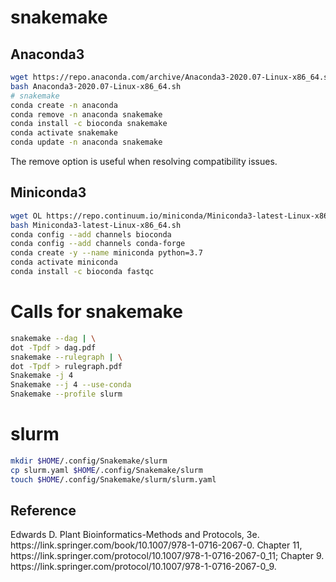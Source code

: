 # snakemake

## Anaconda3

```bash
wget https://repo.anaconda.com/archive/Anaconda3-2020.07-Linux-x86_64.sh
bash Anaconda3-2020.07-Linux-x86_64.sh
# snakemake
conda create -n anaconda
conda remove -n anaconda snakemake
conda install -c bioconda snakemake
conda activate snakemake
conda update -n anaconda snakemake
```

The remove option is useful when resolving compatibility issues.

## Miniconda3

```bash
wget OL https://repo.continuum.io/miniconda/Miniconda3-latest-Linux-x86_64.sh
bash Miniconda3-latest-Linux-x86_64.sh
conda config --add channels bioconda
conda config --add channels conda-forge
conda create -y --name miniconda python=3.7
conda activate miniconda
conda install -c bioconda fastqc
```

# Calls for snakemake

```bash
snakemake --dag | \
dot -Tpdf > dag.pdf
snakemake --rulegraph | \
dot -Tpdf > rulegraph.pdf
Snakemake -j 4
Snakemake --j 4 --use-conda
Snakemake --profile slurm
```

# slurm

```bash
mkdir $HOME/.config/Snakemake/slurm
cp slurm.yaml $HOME/.config/Snakemake/slurm
touch $HOME/.config/Snakemake/slurm/slurm.yaml
```

## Reference

Edwards D. Plant Bioinformatics-Methods and Protocols, 3e. https://link.springer.com/book/10.1007/978-1-0716-2067-0. Chapter 11, https://link.springer.com/protocol/10.1007/978-1-0716-2067-0_11; Chapter 9. https://link.springer.com/protocol/10.1007/978-1-0716-2067-0_9.
